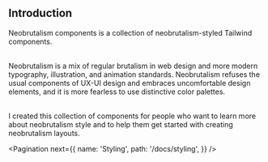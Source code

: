 ## Introduction

Neobrutalism components is a collection of neobrutalism-styled Tailwind components.

<br />
Neobrutalism is a mix of regular brutalism in web design and more modern typography,
illustration, and animation standards. Neobrutalism refuses the usual components
of UX-UI design and embraces uncomfortable design elements, and it is more fearless
to use distinctive color palettes.

<br />I created this collection of components for people who want to learn more
about neobrutalism style and to help them get started with creating neobrutalism
layouts.

<EditThisPage markdownPath="/docs/page.mdx" />

<Pagination
  next={{
    name: 'Styling',
    path: '/docs/styling',
  }}
/>
